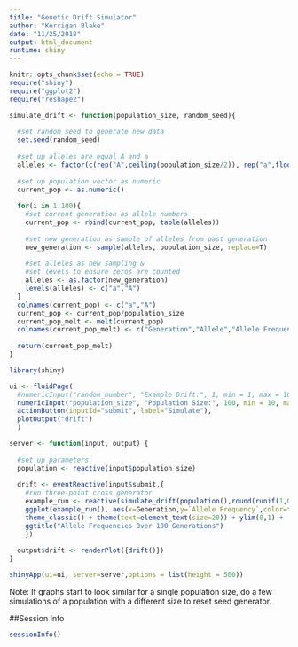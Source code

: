 ```yaml
---
title: "Genetic Drift Simulator"
author: "Kerrigan Blake"
date: "11/25/2018"
output: html_document
runtime: shiny
---
```


```r
knitr::opts_chunk$set(echo = TRUE)
require("shiny")
require("ggplot2")
require("reshape2")
```

```r
simulate_drift <- function(population_size, random_seed){
  
  #set random seed to generate new data
  set.seed(random_seed)
    
  #set up alleles are equal A and a
  alleles <- factor(c(rep("A",ceiling(population_size/2)), rep("a",floor(population_size/2))), levels = c("a","A"))
  
  #set up population vector as numeric
  current_pop <- as.numeric()
  
  for(i in 1:100){
    #set current generation as allele numbers
    current_pop <- rbind(current_pop, table(alleles))
    
    #set new generation as sample of alleles from past generation
    new_generation <- sample(alleles, population_size, replace=T)
    
    #set alleles as new sampling & 
    #set levels to ensure zeros are counted
    alleles <- as.factor(new_generation)
    levels(alleles) <- c("a","A")
  }
  colnames(current_pop) <- c("a","A")
  current_pop <- current_pop/population_size
  current_pop_melt <- melt(current_pop)
  colnames(current_pop_melt) <- c("Generation","Allele","Allele Frequency")
  
  return(current_pop_melt)
}
```

```r
library(shiny)

ui <- fluidPage(
  #numericInput("random_number", "Example Drift:", 1, min = 1, max = 1000),
  numericInput("population_size", "Population Size:", 100, min = 10, max = 1000, step=2),
  actionButton(inputId="submit", label="Simulate"),
  plotOutput("drift")
  )

server <- function(input, output) {
  
  #set up parameters
  population <- reactive(input$population_size)
  
  drift <- eventReactive(input$submit,{
    #run three-point cross generator
    example_run <- reactive(simulate_drift(population(),round(runif(1,0,1000),0)))
    ggplot(example_run(), aes(x=Generation,y=`Allele Frequency`,color=factor(Allele))) + geom_line(size=2) + 
    theme_classic() + theme(text=element_text(size=20)) + ylim(0,1) + 
    ggtitle("Allele Frequencies Over 100 Generations")
    })
  
  output$drift <- renderPlot({drift()})
}

shinyApp(ui=ui, server=server,options = list(height = 500))
```
Note: If graphs start to look similar for a single population size, do a few simulations of a population with a different size to reset seed generator.

##Session Info
```r
sessionInfo()
```
